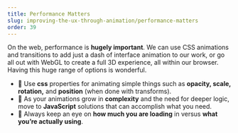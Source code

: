 ```yaml
---
title: Performance Matters
slug: improving-the-ux-through-animation/performance-matters
order: 39
---
```


<Article 
  first="Why performance matters"
  second="so much when animating"
  introduction="Animation alone can’t make your interface faster, but it can help create the perception that things are happening faster."
>

On the web, performance is **hugely important**.
We can use CSS animations and transitions to add just a dash of interface animation to our work, or go all out with WebGL to create a full 3D experience, all within our browser. Having this huge range of options is wonderful.

- 🌿 Use **css** properties for animating simple things such as **opacity, scale, rotation,** and **position** (when done with transforms).
- 🌿 As your animations grow in **complexity** and the need for deeper logic, move to **JavaScript** solutions that can accomplish what you need.
- 🌿 Always keep an eye on **how much you are loading** in versus **what you’re actually using**.  


</Article>
